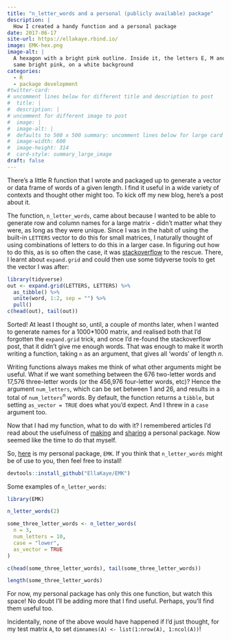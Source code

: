 ```yaml
---
title: "n_letter_words and a personal (publicly available) package"
description: |
  How I created a handy function and a personal package
date: 2017-06-17
site-url: https://ellakaye.rbind.io/
image: EMK-hex.png
image-alt: |
  A hexagon with a bright pink outline. Inside it, the letters E, M and K in the 
  same bright pink, on a white background
categories:
  - R
  - package development
#twitter-card: 
# uncomment lines below for different title and description to post
#  title: |
#  description: |
# uncomment for different image to post
#  image: |
#  image-alt: |
#  defaults to 500 x 500 summary: uncomment lines below for large card
#  image-width: 600 
#  image-height: 314
#  card-style: summary_large_image 
draft: false
---
```


There's a little R function that I wrote and packaged up to generate a vector or data frame of words of a given length. I find it useful in a wide variety of contexts and thought other might too. To kick off my new blog, here's a post about it.

The function, `n_letter_words`, came about because I wanted to be able to generate row and column names for a large matrix - didn't matter what they were, as long as they were unique. Since I was in the habit of using the built-in `LETTERS` vector to do this for small matrices, I naturally thought of using combinations of letters to do this in a larger case. In figuring out how to do this, as is so often the case, it was [stackoverflow](https://stackoverflow.com/questions/11388359/unique-combination-of-all-elements-from-two-or-more-vectors) to the rescue. There, I learnt about `expand.grid` and could then use some tidyverse tools to get the vector I was after:

```r
library(tidyverse)
out <- expand.grid(LETTERS, LETTERS) %>%
  as_tibble() %>%
  unite(word, 1:2, sep = "") %>%
  pull()
c(head(out), tail(out))
```

Sorted! At least I thought so, until, a couple of months later, when I wanted to generate names for a 1000\*1000 matrix, and realised both that I'd forgotten the `expand.grid` trick, and once I'd re-found the stackoverflow post, that it didn't give me enough words. That was enough to make it worth writing a function, taking `n` as an argument, that gives all 'words' of length $n$. 

Writing functions always makes me think of what other arguments might be useful. What if we want something between the 676 two-letter words and 17,576 three-letter words (or the 456,976 four-letter words, etc)? Hence the argument `num_letters`, which can be set between 1 and 26, and results in a total of `num_letters`$^n$ words. By default, the function returns a `tibble`, but setting `as_vector = TRUE` does what you'd expect. And I threw in a `case` argument too.

Now that I had my function, what to do with it? I remembered articles I'd read about the usefulness of [making](https://hilaryparker.com/2014/04/29/writing-an-r-package-from-scratch/) and [sharing]((https://hilaryparker.com/2013/04/03/personal-r-packages/)) a personal package. Now seemed like the time to do that myself. 

So, [here](https://github.com/EllaKaye/EMK) is my personal package, `EMK`. If you think that `n_letter_words` might be of use to you, then feel free to install!

```r
devtools::install_github("EllaKaye/EMK")
```

Some examples of `n_letter_words`:

```r
library(EMK)

n_letter_words(2)

some_three_letter_words <- n_letter_words(
  n = 3, 
  num_letters = 10, 
  case = "lower", 
  as_vector = TRUE
)

c(head(some_three_letter_words), tail(some_three_letter_words))

length(some_three_letter_words)
```

For now, my personal package has only this one function, but watch this space! No doubt I'll be adding more that I find useful. Perhaps, you'll find them useful too.

Incidentally, none of the above would have happened if I'd just thought, for my test matrix `A`, to set `dimnames(A) <- list(1:nrow(A), 1:ncol(A))`!